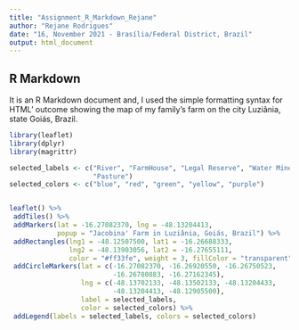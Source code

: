 ---
title: "Assignment_R_Markdown_Rejane"
author: "Rejane Rodrigues"
date: "16, November 2021 - Brasília/Federal District, Brazil"
output: html_document
---

## R Markdown

It is an R Markdown document and, I used the simple formatting syntax for HTML' outcome showing the map of my family's farm on the city Luziânia, state Goiás, Brazil.

```{r farm}
library(leaflet)
library(dplyr)
library(magrittr)

selected_labels <- c("River", "FarmHouse", "Legal Reserve", "Water Mine", 
                     "Pasture")
selected_colors <- c("blue", "red", "green", "yellow", "purple")


leaflet() %>% 
 addTiles() %>%
 addMarkers(lat = -16.27082370, lng = -48.13204413,
            popup = "Jacobina' Farm in Luziânia, Goiás, Brazil") %>%
 addRectangles(lng1 = -48.12507500, lat1 = -16.26688333, 
               lng2 = -48.13903056, lat2 = -16.27655111, 
               color = "#ff33fe", weight = 3, fillColor = "transparent") %>%
 addCircleMarkers(lat = c(-16.27082370, -16.26920550, -16.26750523,
                          -16.26780883, -16.27162345), 
                  lng = c(-48.13702133, -48.13502133, -48.13204433, 
                          -48.13204413, -48.12905500),
                  label = selected_labels,
                  color = selected_colors) %>%
 addLegend(labels = selected_labels, colors = selected_colors)

```


